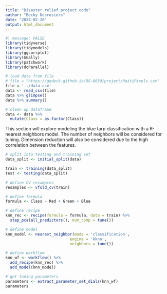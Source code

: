 ```yaml
---
title: "Disaster relief project code"
author: "Becky Desrosiers"
date: "2024-02-20"
output: html_document
---
```

```r
#| message: FALSE
library(tidyverse)
library(tidymodels)
library(ggcorrplot)
library(GGally)
library(patchwork)
library(doParallel)
```

```r
# load data from file
# file = "https://gedeck.github.io/DS-6030/project/HaitiPixels.csv"
file = '../data.csv'
data <- read_csv(file)
data %>% glimpse()
data %>% summary()
```

```r
# clean up dataframe
data <- data %>% 
  mutate(Class = as.factor(Class))
```


This section will explore modeling the blue tarp classification with a K-nearest neighbors model. The number of neighbors will be considered for tuning. Dimension reduction will also be considered due to the high correlation between the features.

```r
# split into testing and training set
data_split <- initial_split(data)

train <- training(data_split)
test <- testing(data_split)

# define CV resamples
resamples <- vfold_cv(train)
```


```r
# define formula
formula <- Class ~ Red + Green + Blue

# define recipe
knn_rec <- recipe(formula = formula, data = train) %>% 
  step_pca(all_predictors(), num_comp = tune())

# define model
knn_model <- nearest_neighbor(mode = 'classification',
                            engine = 'kknn',
                            neighbors = tune())

# define workflow
knn_wf <- workflow() %>% 
  add_recipe(knn_rec) %>% 
  add_model(knn_model)

# get tuning parameters
parameters <- extract_parameter_set_dials(knn_wf)
parameters
```




```r

```

